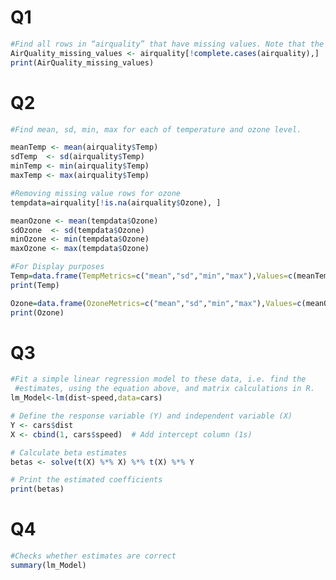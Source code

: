 

# Q1
```r
#Find all rows in “airquality” that have missing values. Note that the airquality dataset in R is always available (just type airquality in the console to see it).
AirQuality_missing_values <- airquality[!complete.cases(airquality),]
print(AirQuality_missing_values)
```

# Q2
```r
#Find mean, sd, min, max for each of temperature and ozone level.

meanTemp <- mean(airquality$Temp)
sdTemp  <- sd(airquality$Temp)
minTemp <- min(airquality$Temp)
maxTemp <- max(airquality$Temp)

#Removing missing value rows for ozone
tempdata=airquality[!is.na(airquality$Ozone), ]  

meanOzone <- mean(tempdata$Ozone)
sdOzone  <- sd(tempdata$Ozone)
minOzone <- min(tempdata$Ozone)
maxOzone <- max(tempdata$Ozone)

#For Display purposes
Temp=data.frame(TempMetrics=c("mean","sd","min","max"),Values=c(meanTemp,sdTemp,minTemp,maxTemp))
print(Temp)

Ozone=data.frame(OzoneMetrics=c("mean","sd","min","max"),Values=c(meanOzone,sdOzone,minOzone,maxOzone))
print(Ozone)
```

# Q3
```r
#Fit a simple linear regression model to these data, i.e. find the 
 #estimates, using the equation above, and matrix calculations in R.
lm_Model<-lm(dist~speed,data=cars)

# Define the response variable (Y) and independent variable (X)
Y <- cars$dist  
X <- cbind(1, cars$speed)  # Add intercept column (1s)

# Calculate beta estimates 
betas <- solve(t(X) %*% X) %*% t(X) %*% Y

# Print the estimated coefficients
print(betas)


```

# Q4
```r
#Checks whether estimates are correct
summary(lm_Model)
```

